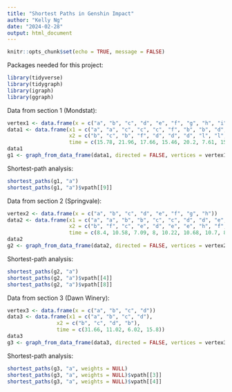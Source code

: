 ```yaml
---
title: "Shortest Paths in Genshin Impact"
author: "Kelly Ng"
date: "2024-02-28"
output: html_document
---
```


```r
knitr::opts_chunk$set(echo = TRUE, message = FALSE)
```

Packages needed for this project: 
```r
library(tidyverse)
library(tidygraph)
library(igraph)
library(ggraph)
```

Data from section 1 (Mondstat): 
```r
vertex1 <- data.frame(x = c("a", "b", "c", "d", "e", "f", "g", "h", "i", "j", "k", "l"))
data1 <- data.frame(x1 = c("a", "a", "c", "c", "c", "f", "b", "b", "d", "d", "e", "l", "e", "g", "h", "k", "h", "i", "i"),
                    x2 = c("b", "c", "b", "f", "d", "d", "d", "l", "l", "e", "l", "k", "g", "h", "k", "j", "j", "j", "g"),
                    time = c(15.78, 21.96, 17.66, 15.46, 20.2, 7.61, 15.71, 8.07, 14.41, 9.14, 17.06, 2.39, 5.96, 4.9, 15.62, 13.63, 3.86, 3.06, 3.59))
data1
g1 <- graph_from_data_frame(data1, directed = FALSE, vertices = vertex1)
```

Shortest-path analysis: 
```r
shortest_paths(g1, "a")
shortest_paths(g1, "a")$vpath[[9]]
```

Data from section 2 (Springvale):
```r
vertex2 <- data.frame(x = c("a", "b", "c", "d", "e", "f", "g", "h"))
data2 <- data.frame(x1 = c("a", "a", "b", "b", "c", "c", "d", "d", "e", "e", "e", "f", "g"), 
                    x2 = c("b", "f", "c", "e", "d", "e", "e", "h", "f", "g", "h", "g", "h"), 
                    time = c(8.4, 10.58, 7.09, 8, 10.22, 10.68, 10.7, 8.96, 6.47, 4.85, 5.89, 4.36, 4.5))
data2
g2 <- graph_from_data_frame(data2, directed = FALSE, vertices = vertex2)
```

Shortest-path analysis: 
```r
shortest_paths(g2, "a")
shortest_paths(g2, "a")$vpath[[4]]
shortest_paths(g2, "a")$vpath[[8]]
```

Data from section 3 (Dawn Winery):
```r
vertex3 <- data.frame(x = c("a", "b", "c", "d"))
data3 <- data.frame(x1 = c("a", "b", "c", "d"), 
                x2 = c("b", "c", "d", "b"), 
                time = c(31.66, 11.02, 6.02, 15.8))
data3
g3 <- graph_from_data_frame(data3, directed = FALSE, vertices = vertex3)
```

Shortest-path analysis: 
```r
shortest_paths(g3, "a", weights = NULL)
shortest_paths(g3, "a", weights = NULL)$vpath[[3]]
shortest_paths(g3, "a", weights = NULL)$vpath[[4]]
```